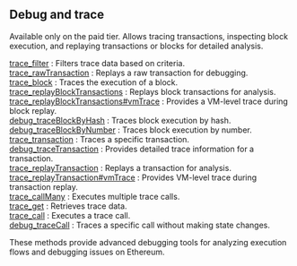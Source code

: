 

## Debug and trace

Available only on the paid tier. Allows tracing transactions, inspecting block execution, and replaying transactions or blocks for detailed analysis.

[trace_filter](/ethereum-api/debugandtrace/trace_filter) : Filters trace data based on criteria. \
[trace_rawTransaction](/ethereum-api/debugandtrace/trace_rawTransaction) : Replays a raw transaction for debugging. \
[trace_block](/ethereum-api/debugandtrace/trace_block) : Traces the execution of a block. \
[trace_replayBlockTransactions](/ethereum-api/debugandtrace/trace_replayBlockTransactions) : Replays block transactions for analysis. \
[trace_replayBlockTransactions#vmTrace](/ethereum-api/debugandtrace/trace_replayBlockTransactionsvmTrace) : Provides a VM-level trace during block replay. \
[debug_traceBlockByHash](/ethereum-api/debugandtrace/debug_traceBlockByHash) : Traces block execution by hash. \
[debug_traceBlockByNumber](/ethereum-api/debugandtrace/debug_traceBlockByNumber) : Traces block execution by number. \
[trace_transaction](/ethereum-api/debugandtrace/trace_transaction) : Traces a specific transaction. \
[debug_traceTransaction](/ethereum-api/debugandtrace/debug_traceTransaction) : Provides detailed trace information for a transaction. \
[trace_replayTransaction](/ethereum-api/debugandtrace/trace_replayTransaction) : Replays a transaction for analysis. \
[trace_replayTransaction#vmTrace](/ethereum-api/debugandtrace/trace_replayTransactionvmTrace) : Provides VM-level trace during transaction replay. \
[trace_callMany](/ethereum-api/debugandtrace/trace_callMany) : Executes multiple trace calls. \
[trace_get](/ethereum-api/debugandtrace/trace_get) : Retrieves trace data. \
[trace_call](/ethereum-api/debugandtrace/trace_call) : Executes a trace call. \
[debug_traceCall](/ethereum-api/debugandtrace/debug_traceCall) : Traces a specific call without making state changes.

These methods provide advanced debugging tools for analyzing execution flows and debugging issues on Ethereum.

<Space h={16} />
<GetStarted />
